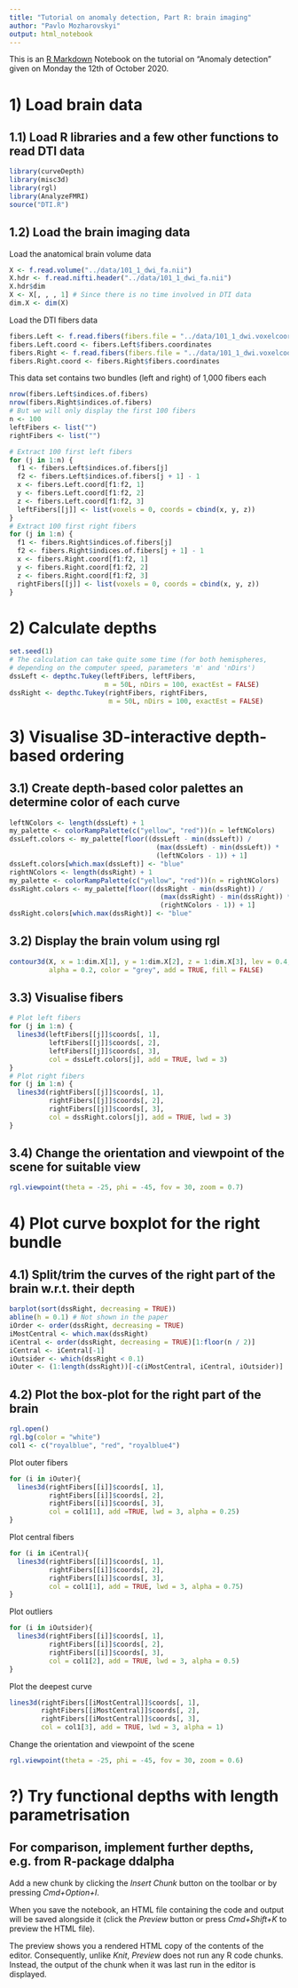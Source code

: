 ---
title: "Tutorial on anomaly detection, Part R: brain imaging"
author: "Pavlo Mozharovskyi"
output: html_notebook
---

This is an [R Markdown](http://rmarkdown.rstudio.com) Notebook on the tutorial 
on "Anomaly detection" given on Monday the 12th of October 2020.

# 1) Load brain data

## 1.1) Load R libraries and a few other functions to read DTI data

```{r}
library(curveDepth)
library(misc3d)
library(rgl)
library(AnalyzeFMRI)
source("DTI.R")
```

## 1.2) Load the brain imaging data

Load the anatomical brain volume data
```{r}
X <- f.read.volume("../data/101_1_dwi_fa.nii")
X.hdr <- f.read.nifti.header("../data/101_1_dwi_fa.nii")
X.hdr$dim
X <- X[, , , 1] # Since there is no time involved in DTI data
dim.X <- dim(X)
```

Load the DTI fibers data
```{r}
fibers.Left <- f.read.fibers(fibers.file = "../data/101_1_dwi.voxelcoordsL.txt")
fibers.Left.coord <- fibers.Left$fibers.coordinates
fibers.Right <- f.read.fibers(fibers.file = "../data/101_1_dwi.voxelcoordsR.txt")
fibers.Right.coord <- fibers.Right$fibers.coordinates
```

This data set contains two bundles (left and right) of 1,000 fibers each
```{r}
nrow(fibers.Left$indices.of.fibers)
nrow(fibers.Right$indices.of.fibers)
# But we will only display the first 100 fibers
n <- 100
leftFibers <- list("")
rightFibers <- list("")
```

```{r}
# Extract 100 first left fibers
for (j in 1:n) {
  f1 <- fibers.Left$indices.of.fibers[j]
  f2 <- fibers.Left$indices.of.fibers[j + 1] - 1
  x <- fibers.Left.coord[f1:f2, 1]
  y <- fibers.Left.coord[f1:f2, 2]
  z <- fibers.Left.coord[f1:f2, 3]
  leftFibers[[j]] <- list(voxels = 0, coords = cbind(x, y, z))
}
# Extract 100 first right fibers
for (j in 1:n) {
  f1 <- fibers.Right$indices.of.fibers[j]
  f2 <- fibers.Right$indices.of.fibers[j + 1] - 1
  x <- fibers.Right.coord[f1:f2, 1]
  y <- fibers.Right.coord[f1:f2, 2]
  z <- fibers.Right.coord[f1:f2, 3]
  rightFibers[[j]] <- list(voxels = 0, coords = cbind(x, y, z))
}
```

# 2) Calculate depths

```{r}
set.seed(1)
# The calculation can take quite some time (for both hemispheres, 
# depending on the computer speed, parameters 'm' and 'nDirs')
dssLeft <- depthc.Tukey(leftFibers, leftFibers, 
                        m = 50L, nDirs = 100, exactEst = FALSE)
dssRight <- depthc.Tukey(rightFibers, rightFibers, 
                         m = 50L, nDirs = 100, exactEst = FALSE)
```

# 3) Visualise 3D-interactive depth-based ordering

## 3.1) Create depth-based color palettes an determine color of each curve

```{r}
leftNColors <- length(dssLeft) + 1
my_palette <- colorRampPalette(c("yellow", "red"))(n = leftNColors)
dssLeft.colors <- my_palette[floor((dssLeft - min(dssLeft)) /
                                     (max(dssLeft) - min(dssLeft)) * 
                                     (leftNColors - 1)) + 1]
dssLeft.colors[which.max(dssLeft)] <- "blue"
rightNColors <- length(dssRight) + 1
my_palette <- colorRampPalette(c("yellow", "red"))(n = rightNColors)
dssRight.colors <- my_palette[floor((dssRight - min(dssRight)) /
                                      (max(dssRight) - min(dssRight)) * 
                                      (rightNColors - 1)) + 1]
dssRight.colors[which.max(dssRight)] <- "blue"

```

## 3.2) Display the brain volum using rgl
```{r}
contour3d(X, x = 1:dim.X[1], y = 1:dim.X[2], z = 1:dim.X[3], lev = 0.4, 
          alpha = 0.2, color = "grey", add = TRUE, fill = FALSE)
```

## 3.3) Visualise fibers
```{r}
# Plot left fibers
for (j in 1:n) {
  lines3d(leftFibers[[j]]$coords[, 1], 
          leftFibers[[j]]$coords[, 2], 
          leftFibers[[j]]$coords[, 3], 
          col = dssLeft.colors[j], add = TRUE, lwd = 3)
}
# Plot right fibers
for (j in 1:n) {
  lines3d(rightFibers[[j]]$coords[, 1], 
          rightFibers[[j]]$coords[, 2], 
          rightFibers[[j]]$coords[, 3], 
          col = dssRight.colors[j], add = TRUE, lwd = 3)
}

```

## 3.4) Change the orientation and viewpoint of the scene for suitable view
```{r}
rgl.viewpoint(theta = -25, phi = -45, fov = 30, zoom = 0.7)
```

# 4) Plot curve boxplot for the right bundle

## 4.1) Split/trim the curves of the right part of the brain w.r.t. their depth
```{r}
barplot(sort(dssRight, decreasing = TRUE))
abline(h = 0.1) # Not shown in the paper
iOrder <- order(dssRight, decreasing = TRUE)
iMostCentral <- which.max(dssRight)
iCentral <- order(dssRight, decreasing = TRUE)[1:floor(n / 2)]
iCentral <- iCentral[-1]
iOutsider <- which(dssRight < 0.1)
iOuter <- (1:length(dssRight))[-c(iMostCentral, iCentral, iOutsider)]
```

## 4.2) Plot the box-plot for the right part of the brain

```{r}
rgl.open()
rgl.bg(color = "white")
col1 <- c("royalblue", "red", "royalblue4")
```

Plot outer fibers
```{r}
for (i in iOuter){
  lines3d(rightFibers[[i]]$coords[, 1], 
          rightFibers[[i]]$coords[, 2], 
          rightFibers[[i]]$coords[, 3], 
          col = col1[1], add =TRUE, lwd = 3, alpha = 0.25)
}
```

Plot central fibers
```{r}
for (i in iCentral){
  lines3d(rightFibers[[i]]$coords[, 1], 
          rightFibers[[i]]$coords[, 2], 
          rightFibers[[i]]$coords[, 3], 
          col = col1[1], add = TRUE, lwd = 3, alpha = 0.75)
}
```

Plot outliers
```{r}
for (i in iOutsider){
  lines3d(rightFibers[[i]]$coords[, 1], 
          rightFibers[[i]]$coords[, 2], 
          rightFibers[[i]]$coords[, 3], 
          col = col1[2], add = TRUE, lwd = 3, alpha = 0.5)
}
```

Plot the deepest curve
```{r}
lines3d(rightFibers[[iMostCentral]]$coords[, 1], 
        rightFibers[[iMostCentral]]$coords[, 2], 
        rightFibers[[iMostCentral]]$coords[, 3], 
        col = col1[3], add = TRUE, lwd = 3, alpha = 1)
```

Change the orientation and viewpoint of the scene
```{r}
rgl.viewpoint(theta = -25, phi = -45, fov = 30, zoom = 0.6)
```

# ?) Try functional depths with length parametrisation

## For comparison, implement further depths, e.g. from R-package ddalpha

Add a new chunk by clicking the *Insert Chunk* button on the toolbar or by pressing *Cmd+Option+I*.

When you save the notebook, an HTML file containing the code and output will be saved alongside it (click the *Preview* button or press *Cmd+Shift+K* to preview the HTML file). 

The preview shows you a rendered HTML copy of the contents of the editor. Consequently, unlike *Knit*, *Preview* does not run any R code chunks. Instead, the output of the chunk when it was last run in the editor is displayed.
